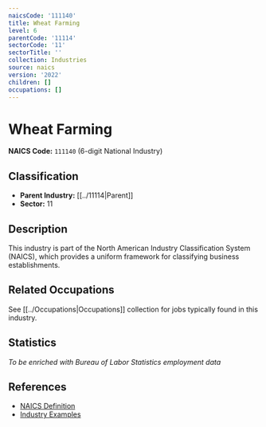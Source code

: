 ```yaml
---
naicsCode: '111140'
title: Wheat Farming
level: 6
parentCode: '11114'
sectorCode: '11'
sectorTitle: ''
collection: Industries
source: naics
version: '2022'
children: []
occupations: []
---
```

# Wheat Farming

**NAICS Code:** `111140` (6-digit National Industry)

## Classification

- **Parent Industry:** [[../11114|Parent]]
- **Sector:** 11

## Description

This industry is part of the North American Industry Classification System (NAICS), which provides a uniform framework for classifying business establishments.

## Related Occupations

See [[../Occupations|Occupations]] collection for jobs typically found in this industry.

## Statistics

*To be enriched with Bureau of Labor Statistics employment data*

## References

- [NAICS Definition](https://www.census.gov/naics/)
- [Industry Examples](https://www.census.gov/naics/2022NAICS/)
